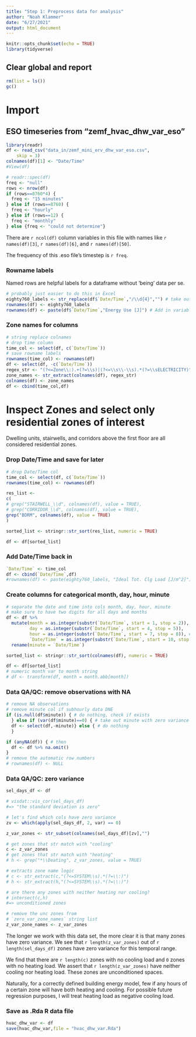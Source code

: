 ```yaml
---
title: "Step 1: Preprocess data for analysis"
author: "Noah Klammer"
date: "6/27/2021"
output: html_document
---
```


```r
knitr::opts_chunk$set(echo = TRUE)
library(tidyverse)
```

## Clear global and report

```r
rm(list = ls())
gc()
```


# Import

## ESO timeseries from "zemf_hvac_dhw_var_eso"

```r
library(readr)
df <- read_csv("data_in/zemf_mini_erv_dhw_var_eso.csv", 
    skip = 3)
colnames(df)[1] <- "Date/Time"
#View(df)
```


```r
# readr::spec(df)
freq <- "null"
rows <- nrow(df) 
if (rows==8760*4) {
  freq <- "15 minutes"
} else if (rows==8760) {
  freq <- "hourly"
} else if (rows==12) {
  freq <- "monthly"
} else {freq <- "could not determine"}
```

There are ``r ncol(df)`` column variables in this file with names like ``r names(df)[3]``, ``r names(df)[6]``, and ``r names(df)[50]``.

The frequency of this .eso file's timestep is ``r freq``.

### Rowname labels

Named rows are helpful labels for a dataframe without 'being' data per se.

```r
# probably just easier to do this in Excel
eighty760_labels <- str_replace(df$`Date/Time`,"/\\d{4}","") # take out year
rownames(df) <- eighty760_labels
rownames(df) <- paste(df$`Date/Time`,"Energy Use [J]") # Add in variable name
```

### Zone names for columns

```r
# string replace colnames
# drop time column
time_col <- select(df, c(`Date/Time`))
# save rowname labels
rownames(time_col) <- rownames(df)
df <- select(df, -c(`Date/Time`))
regex_str <- "(?<=Zone\\:).+(?=\\s)|(?<=\\s\\-\\s).*(?=\\sELECTRICITY)"
zone_names <- str_extract(colnames(df), regex_str)
colnames(df) <- zone_names
df <- cbind(time_col,df)
```

# Inspect Zones and select only residential zones of interest

Dwelling units, stairwells, and corridors above the first floor are all considered residential zones.

### Drop Date/Time and save for later

```r
# drop Date/Time col
time_col <- select(df, c(`Date/Time`))
rownames(time_col) <- rownames(df)
```

```r
res_list <- 
c(
# grep("STAIRWELL_\\d", colnames(df), value = TRUE),
# grep("CORRIDOR_\\d", colnames(df), value = TRUE),  
grep("BDRM", colnames(df), value = TRUE)
)

sorted_list <- stringr::str_sort(res_list, numeric = TRUE)

df <- df[sorted_list]
```

### Add Date/Time back in

```r
`Date/Time` <- time_col
df <- cbind(`Date/Time`,df)
#rownames(df) <- paste(eighty760_labels, "Ideal Tot. Clg Load [J/m^2]")
```

### Create columns for categorical month, day, hour, minute

```r
# separate the date and time into cols month, day, hour, minute
# make sure to have two digits for all days and months
df <- df %>%
  mutate(month = as.integer(substr(`Date/Time`, start = 1, stop = 2)),
         day = as.integer(substr(`Date/Time`, start = 4, stop = 5)),
         hour = as.integer(substr(`Date/Time`, start = 7, stop = 8)), # hour is not working
         `Date/Time` = as.integer(substr(`Date/Time`, start = 10, stop = 11))) %>%
  rename(minute = `Date/Time`)

sorted_list <- stringr::str_sort(colnames(df), numeric = TRUE)

df <- df[sorted_list]
# numeric month var to month string
# df <- transform(df, month = month.abb[month])

```


### Data QA/QC: remove observations with NA

```r
# remove NA observations
# remove minute col if subhourly data DNE
if (is.null(df$minute)) { # do nothing, check if exists
  } else if (var(df$minute)==0) { # take out minute with zero variance
  df <- select(df,-minute)} else { # do nothing
  }

if (anyNA(df)) { # then
  df <- df %>% na.omit()
}
# remove the automatic row numbers
# rownames(df) <- NULL
```


### Data QA/QC: zero variance

```r

sel_days_df <- df 

# visdat::vis_cor(sel_days_df)
#=> "the standard deviation is zero"

# let's find which cols have zero variance
zv <- which(apply(sel_days_df, 2, var) == 0)

z_var_zones <- str_subset(colnames(sel_days_df)[zv],"")

# get zones that str match with "cooling"
c <- z_var_zones
# get zones that str match with "heating"
# h <- grep("*\\Deating", z_var_zones, value = TRUE)

# extracts zone name logic
# c <- str_extract(c,"(?<=SYSTEM\\s).*(?=\\:)")
# h <- str_extract(h,"(?<=SYSTEM\\s).*(?=\\:)")

# are there any zones with neither heating nor cooling?
# intersect(c,h)
#=> unconditioned zones

# remove the unc zones from
# `zero_var_zone_names` string list
z_var_zone_names <- z_var_zones
```

The longer we work with this data set, the more clear it is that many zones have zero variance. We see that ``r length(z_var_zones)`` out of ``r length(sel_days_df)`` zones have zero variance for this temporal range.

We find that there are ``r length(c)`` zones with no cooling load and `0` zones with no heating load. We assert that `r length(z_var_zones)` have neither cooling nor heating load. These zones are unconditioned spaces.

Naturally, for a correctly defined building energy model, few if any hours of a certain zone will have both heating and cooling. For possible future regression purposes, I will treat heating load as negative cooling load.


### Save as .Rda R data file

```r
hvac_dhw_var <- df
save(hvac_dhw_var,file = "hvac_dhw_var.Rda")
```


<br><br><br>